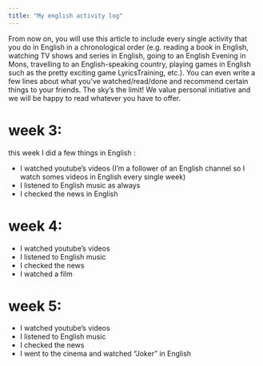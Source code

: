 ```yaml
---
title: "My english activity log"
---
```


From now on, you will use this article to include every single activity that you do in English in a chronological order (e.g. reading a book in English, watching TV shows and series in English, going to an English Evening in Mons, travelling to an English-speaking country, playing games in English such as the pretty exciting game LyricsTraining, etc.). You can even write a few lines about what you’ve watched/read/done and recommend certain things to your friends. The sky’s the limit! We value personal initiative and we will be happy to read whatever you have to offer.

# week 3:
this week I did a few things in English :

* I watched youtube's videos (I'm a follower of an English channel so I watch somes videos in English every single week)
* I listened to English music as always
* I checked the news in English 

# week 4: 
* I watched youtube's videos 
* I listened to English music
* I checked the news
* I watched a film

# week 5:
* I watched youtube's videos 
* I listened to English music
* I checked the news
* I went to the cinema and watched "Joker" in English

